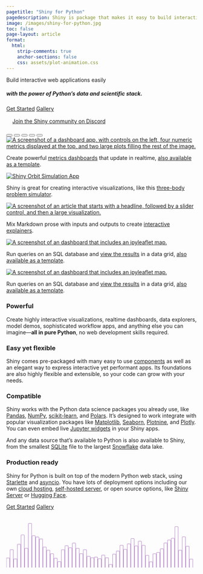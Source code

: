 ```yaml
---
pagetitle: "Shiny for Python"
pagedescription: Shiny is package that makes it easy to build interactive web apps straight from R & Python.
image: /images/shiny-for-python.jpg
toc: false
page-layout: article
format:
  html:
    strip-comments: true
    anchor-sections: false
    css: assets/plot-animation.css
---
```


::::{.column-screen .mx-auto .pt-0 .mt-0 .pt-lg-5  style="max-width: 1500px;"}
:::{.grid}
:::{.g-col-12 .g-col-lg-6 .hero-text .pt-5 .px-3 .px-md-5 .pe-lg-0}


<div class="gradient-text display-4 fw-bolder pb-4">Build interactive web applications easily</div>


##### with the power of Python's data and scientific stack.

::: {.pt-4 style="z-index:999;"}
[Get Started](docs/overview.qmd){.btn .btn-dark .btn-lg .m-2 .ms-0 .px-5 role="button"}
[Gallery](gallery/index.qmd){.btn .btn-dark .m-2 .px-5 .btn-lg role="button"}
:::

::: {.col-6 style="z-index:999;"}
<p class="hero badge rounded-pill bg-light mt-4" style=""><i class="bi bi-discord" style="padding-right:1rem;font-size:1rem;"></i><a target="_blank" class="text-dark" style="font-weight: 400;vertical-align:text-top;border-bottom: none;" href="https://discord.gg/yMGCamUMnS">Join the Shiny community on Discord <i class="ps-2 bi bi-chevron-right"></i></a></p>
:::

:::


:::{.g-col-12 .g-col-sm-10 .g-start-sm-2 .g-start-lg-0  .g-col-lg-6 .hero-carousel .mb-5}
```{=html}
<div id="carouselExampleCaptions" class="carousel carousel-dark carousel-fade slide" data-bs-ride="carousel">
  <div class="carousel-indicators">
    <button type="button" data-bs-target="#carouselExampleCaptions" data-bs-slide-to="0" class="active" aria-current="true" aria-label="Slide 1"></button>
    <button type="button" data-bs-target="#carouselExampleCaptions" data-bs-slide-to="1" aria-label="Slide 2"></button>
    <button type="button" data-bs-target="#carouselExampleCaptions" data-bs-slide-to="2" aria-label="Slide 3"></button>
    <button type="button" data-bs-target="#carouselExampleCaptions" data-bs-slide-to="3" aria-label="Slide 3"></button>
    <button type="button" data-bs-target="#carouselExampleCaptions" data-bs-slide-to="4" aria-label="Slide 3"></button>
  </div>
  <div class="carousel-inner">
    <div class="carousel-item bg-white shadow p-3 active">
      <a href="https://gallery.shinyapps.io/template-monitor-database/">
        <img src="/images/model-monitoring-dashboard.jpg" class="d-block" alt="A screenshot of a dashboard app, with controls on the left, four numeric metrics displayed at the top, and two large plots filling the rest of the image.">
      </a>
      <div class="carousel-caption">
        <p>Create powerful <a href="https://gallery.shinyapps.io/model-score/">metrics dashboards</a> that update in realtime, <a href="/templates/monitor-database/index.qmd">also available as a template</a>.</p>
      </div>
    </div>
    <div class="carousel-item bg-white shadow p-3">
      <a href="https://shinylive.io/py/app/#orbit-simulation"> <img src="/images/screen24.png" class="d-block" alt="Shiny Orbit Simulation App"></a>
      <div class="carousel-caption">
        <p>Shiny is great for creating interactive visualizations, like this <a href="https://shinylive.io/py/app/#orbit-simulation">three-body problem simulator</a>.</p>
      </div>
    </div>
    <div class="carousel-item bg-white shadow p-3">
      <a href="https://shinylive.io/py/app/#regularization">
        <img src="/images/screen22.png" class="d-block" alt="A screenshot of an article that starts with a headline, followed by a slider control, and then a large visualization.">
      </a>
      <div class="carousel-caption">
        <p>Mix Markdown prose with inputs and outputs to create <a href="https://shinylive.io/py/app/#regularization">interactive explainers</a>.</p>
      </div>
    </div>
    <div class="carousel-item bg-white shadow p-3">
      <a href="https://gallery.shinyapps.io/template-map-distance/">
        <img src="/images/map-light.jpg" class="d-block" alt="A screenshot of an dashboard that includes an ipyleaflet map.">
      </a>
      <div class="carousel-caption">
        <p>Run queries on an SQL database and <a href="https://gallery.shinyapps.io/template-map-distance/">view the results</a> in a data grid, <a href="/templates/map-distance/index.qmd">also available as a template</a>.</p>
      </div>
    </div>
    <div class="carousel-item bg-white shadow p-3">
      <a href="https://gallery.shinyapps.io/template-map-distance/">
        <img src="/images/map-dark.jpg" class="d-block" alt="A screenshot of an dashboard that includes an ipyleaflet map.">
      </a>
      <div class="carousel-caption">
        <p>Run queries on an SQL database and <a href="https://gallery.shinyapps.io/template-map-distance/">view the results</a> in a data grid, <a href="/templates/map-distance/index.qmd">also available as a template</a>.</p>
      </div>
    </div>
  </div>
  <!-- <button class="carousel-control-prev" type="button" data-bs-target="#carouselExampleCaptions" data-bs-slide="prev">
    <span class="carousel-control-prev-icon" aria-hidden="true"></span>
    <span class="visually-hidden">Previous</span>
  </button>
  <button class="carousel-control-next" type="button" data-bs-target="#carouselExampleCaptions" data-bs-slide="next">
    <span class="carousel-control-next-icon" aria-hidden="true"></span>
    <span class="visually-hidden">Next</span>
  </button> -->
</div>
<style type="text/css">
  #quarto-document-content {
    overflow: hidden;
  }
</style>
```
:::

:::
::::




::::{.column-body-outset .pt-5 .mt-1}
:::{.grid}
:::{.g-col-12 .g-col-md-5 .feature-section}


### Powerful

Create highly interactive visualizations, realtime dashboards, data explorers, model demos, sophisticated workflow apps, and anything else you can imagine---**all in pure Python**, no web development skills required.

:::

:::{.g-col-12 .g-col-md-5 .g-start-md-8 .feature-section}
### Easy yet flexible

Shiny comes pre-packaged with many easy to use [components](components/) as well as an elegant way to express interactive yet performant apps.
Its foundations are also highly flexible and extensible, so your code can grow with your needs.
:::

:::
::::

::::{.column-body-outset .pt-0 .pt-md-4 .mt-4 .mt-md-4}
:::{.grid}


:::{.g-col-12 .g-col-md-5 .feature-section}


### Compatible

Shiny works with the Python data science packages you already use, like [Pandas](https://shinylive.io/py/examples/#read-local-csv), [NumPy](https://shinylive.io/py/examples/#cpu-info), [scikit-learn](https://scikit-learn.org/), and [Polars](https://www.pola.rs/).
It's designed to work integrate with popular visualization packages like [Matplotlib](https://shinylive.io/py/examples/#app-with-plot), [Seaborn](https://seaborn.pydata.org/), [Plotnine](https://shinylive.io/py/examples/#basic-plot-interaction), and [Plotly](docs/jupyter-widgets.qmd). You can even embed live [Jupyter widgets](docs/jupyter-widgets.qmd) in your Shiny apps.

And any data source that's available to Python is also available to Shiny, from the smallest [SQLite](https://docs.python.org/3/library/sqlite3.html) file to the largest [Snowflake](https://docs.snowflake.com/developer-guide/python-connector/python-connector) data lake.


:::
:::{.g-col-12 .g-col-md-5 .g-start-md-8 .feature-section}
### Production ready

Shiny for Python is built on top of the modern Python web stack, using [Starlette](https://www.starlette.io/) and [asyncio](https://docs.python.org/3/library/asyncio.html).
You have lots of deployment options including our own [cloud hosting](docs/deploy-cloud.qmd), [self-hosted server](docs/deploy-on-prem.qmd), or open source options, like [Shiny Server](docs/deploy-open-source.html#deploy-to-shiny-server-open-source) or [Hugging Face](docs/deploy-open-source.html#hugging-face).

:::
:::
::::

::: {.text-center .pt-3 .pb-4 style="z-index:1;"}
[Get Started](docs/overview.qmd){.btn .btn-dark .btn-lg .m-2 .px-5 role="button"}
[Gallery](gallery/index.qmd){.btn .btn-dark .btn-lg .m-2 .px-5 role="button"}
:::




:::{.column-screen .hero-image  style="z-index:0;"}
```{=html}
<!--?xml version="1.0" encoding="utf-8"?-->
<!-- Generator: Adobe Illustrator 27.1.1, SVG Export Plug-In . SVG Version: 6.00 Build 0)  -->
<svg version="1.1" id="Layer_1" xmlns="http://www.w3.org/2000/svg" xmlns:xlink="http://www.w3.org/1999/xlink" x="0px" y="0px"
   viewBox="0 0 2743.66 752" style="enable-background:new 0 0 2743.66 754.89;" xml:space="preserve">
<style type="text/css">
  .st0{fill:none;stroke:#74149B;stroke-width:3;stroke-miterlimit:10;}
  .st1{fill:#FFFFFF;}
</style>
<path class="st0 svg-elem-1" d="M47.42,754.04H0.58V617.46c0-1.52,1.23-2.75,2.75-2.75h41.33c1.52,0,2.75,1.23,2.75,2.75V754.04z"></path>
<path class="st0 svg-elem-2" d="M100.23,754.04H53.4V498.56c0-2.07,1.68-3.75,3.75-3.75h39.33c2.07,0,3.75,1.68,3.75,3.75V754.04z"></path>
<path class="st0 svg-elem-3" d="M153.05,754.04h-46.83V630.61c0-1.44,1.17-2.61,2.61-2.61h41.6c1.44,0,2.61,1.17,2.61,2.61V754.04z"></path>
<path class="st0 svg-elem-4" d="M205.86,754.04h-46.83V421.36c0-2.36,1.91-4.27,4.27-4.27h38.28c2.36,0,4.27,1.91,4.27,4.27V754.04z"></path>
<path class="st0 svg-elem-5" d="M258.68,754.04h-46.83V287.59c0-2.79,2.26-5.06,5.06-5.06h36.72c2.79,0,5.06,2.26,5.06,5.06V754.04z"></path>
<path class="st0 svg-elem-6" d="M311.49,754.04h-46.83V478.38c0-2.15,1.74-3.89,3.89-3.89h39.04c2.15,0,3.89,1.74,3.89,3.89V754.04z"></path>
<path class="st0 svg-elem-7" d="M364.31,754.04h-46.83V122.33c0-3.25,2.63-5.88,5.88-5.88h35.07c3.25,0,5.88,2.63,5.88,5.88V754.04z"></path>
<path class="st0 svg-elem-8" d="M417.12,754.04h-46.83V298.79c0-2.76,2.24-5,5-5h36.84c2.76,0,5,2.24,5,5V754.04z"></path>
<path class="st0 svg-elem-9" d="M469.94,754.04h-46.83v-435.9c0-2.7,2.19-4.89,4.89-4.89h37.05c2.7,0,4.89,2.19,4.89,4.89V754.04z"></path>
<path class="st0 svg-elem-10" d="M522.75,754.04h-46.83V345.11c0-2.62,2.12-4.74,4.74-4.74h37.36c2.62,0,4.74,2.12,4.74,4.74V754.04z"></path>
<path class="st0 svg-elem-11" d="M575.57,754.04h-46.83V461.22c0-2.22,1.8-4.01,4.01-4.01h38.81c2.22,0,4.01,1.8,4.01,4.01V754.04z"></path>
<path class="st0 svg-elem-12" d="M628.38,754.04h-46.83v-247.9c0-2.04,1.65-3.69,3.69-3.69h39.44c2.04,0,3.69,1.65,3.69,3.69V754.04z"></path>
<path class="st0 svg-elem-13" d="M681.2,754.04h-46.83V556.92c0-1.82,1.48-3.3,3.3-3.3h40.24c1.82,0,3.3,1.48,3.3,3.3V754.04z"></path>
<path class="st0 svg-elem-14" d="M734.01,754.04h-46.83V621.8c0-1.49,1.21-2.71,2.71-2.71h41.42c1.49,0,2.71,1.21,2.71,2.71V754.04z"></path>
<path class="st0 svg-elem-15" d="M786.83,754.04H740v-84.3c0-1.2,0.97-2.17,2.17-2.17h42.5c1.2,0,2.17,0.97,2.17,2.17V754.04z"></path>
<path class="st0 svg-elem-16" d="M839.64,754.04h-46.83V499.34c0-2.07,1.68-3.74,3.74-3.74h39.34c2.07,0,3.74,1.68,3.74,3.74V754.04z"></path>
<path class="st0 svg-elem-17" d="M892.46,754.04h-46.83V441.81c0-2.29,1.85-4.14,4.14-4.14h38.55c2.29,0,4.14,1.85,4.14,4.14V754.04z"></path>
<path class="st0 svg-elem-18" d="M945.27,754.04h-46.83V471.29c0-2.18,1.77-3.94,3.94-3.94h38.94c2.18,0,3.94,1.77,3.94,3.94V754.04z"></path>
<path class="st0 svg-elem-19" d="M998.09,754.04h-46.83V404.15c0-2.42,1.96-4.38,4.38-4.38h38.06c2.42,0,4.38,1.96,4.38,4.38V754.04z"></path>
<path class="st0 svg-elem-20" d="M1050.9,754.04h-46.83V479.28c0-2.15,1.74-3.89,3.89-3.89h39.06c2.15,0,3.89,1.74,3.89,3.89V754.04z"></path>
<path class="st0 svg-elem-21" d="M1103.72,754.04h-46.83V556.36c0-1.82,1.48-3.3,3.3-3.3h40.23c1.82,0,3.3,1.48,3.3,3.3V754.04z"></path>
<path class="st0 svg-elem-22" d="M1156.53,754.04h-46.83V499.16c0-2.07,1.68-3.75,3.75-3.75h39.34c2.07,0,3.75,1.68,3.75,3.75V754.04z"></path>
<path class="st0 svg-elem-23" d="M1209.35,754.04h-46.83V594.33c0-1.64,1.33-2.97,2.97-2.97h40.89c1.64,0,2.97,1.33,2.97,2.97V754.04z"></path>
<path class="st0 svg-elem-24" d="M1262.16,754.04h-46.83V613.59c0-1.54,1.25-2.79,2.79-2.79h41.26c1.54,0,2.79,1.25,2.79,2.79V754.04z"></path>
<path class="st0 svg-elem-25" d="M1314.98,754.04h-46.83V604.75c0-1.59,1.29-2.87,2.87-2.87h41.09c1.59,0,2.87,1.29,2.87,2.87V754.04z"></path>
<path class="st0 svg-elem-26" d="M1367.79,754.04h-46.83v-125.9c0-1.46,1.18-2.64,2.64-2.64h41.55c1.46,0,2.64,1.18,2.64,2.64V754.04z"></path>
<path class="st0 svg-elem-27" d="M1420.61,754.04h-46.83V576.28c0-1.73,1.4-3.13,3.13-3.13h40.57c1.73,0,3.13,1.4,3.13,3.13V754.04z"></path>
<path class="st0 svg-elem-28" d="M1473.42,754.04h-46.83V613.75c0-1.54,1.25-2.79,2.79-2.79h41.26c1.54,0,2.79,1.25,2.79,2.79V754.04z"></path>
<path class="st0 svg-elem-29" d="M1526.24,754.04h-46.83v-44.47c0-0.87,0.71-1.58,1.58-1.58h43.67c0.87,0,1.58,0.71,1.58,1.58V754.04z"></path>
<path class="st0 svg-elem-30" d="M1579.05,754.04h-46.83V562.28c0-1.8,1.46-3.25,3.25-3.25h40.33c1.8,0,3.25,1.46,3.25,3.25V754.04z"></path>
<path class="st0 svg-elem-31" d="M1631.87,754.04h-46.83V517.91c0-1.99,1.61-3.61,3.61-3.61h39.62c1.99,0,3.61,1.61,3.61,3.61V754.04z"></path>
<path class="st0 svg-elem-32" d="M1684.68,754.04h-46.83V435.48c0-2.31,1.87-4.18,4.18-4.18h38.46c2.31,0,4.18,1.87,4.18,4.18V754.04z"></path>
<path class="st0 svg-elem-33" d="M1737.5,754.04h-46.83V493.88c0-2.09,1.69-3.78,3.78-3.78h39.26c2.09,0,3.78,1.69,3.78,3.78V754.04z"></path>
<path class="st0 svg-elem-34" d="M1790.31,754.04h-46.83V415.17c0-2.38,1.93-4.31,4.31-4.31h38.2c2.38,0,4.31,1.93,4.31,4.31V754.04z"></path>
<path class="st0 svg-elem-35" d="M1843.13,754.04h-46.83V339.3c0-2.63,2.14-4.77,4.77-4.77h37.29c2.63,0,4.77,2.14,4.77,4.77V754.04z"></path>
<path class="st0 svg-elem-36" d="M1895.94,754.04h-46.83V445.07c0-2.28,1.84-4.12,4.12-4.12h38.59c2.28,0,4.12,1.84,4.12,4.12V754.04z"></path>
<path class="st0 svg-elem-37" d="M1948.76,754.04h-46.83V378.11c0-2.51,2.03-4.54,4.54-4.54h37.75c2.51,0,4.54,2.03,4.54,4.54V754.04z"></path>
<path class="st0 svg-elem-38" d="M2001.57,754.04h-46.83V436.47c0-2.31,1.87-4.18,4.18-4.18h38.48c2.31,0,4.18,1.87,4.18,4.18V754.04z"></path>
<path class="st0 svg-elem-39" d="M2054.39,754.04h-46.83V580.16c0-1.71,1.39-3.1,3.1-3.1h40.63c1.71,0,3.1,1.39,3.1,3.1V754.04z"></path>
<path class="st0 svg-elem-40" d="M2107.21,754.04h-46.83v-82.27c0-1.18,0.96-2.14,2.14-2.14h42.55c1.18,0,2.14,0.96,2.14,2.14V754.04z"></path>
<path class="st0 svg-elem-41" d="M2160.02,754.04h-46.83V557.41c0-1.82,1.47-3.29,3.29-3.29h40.25c1.82,0,3.29,1.47,3.29,3.29V754.04z"></path>
<path class="st0 svg-elem-42" d="M2212.84,754.04H2166V538.35c0-1.9,1.54-3.45,3.45-3.45h39.94c1.9,0,3.45,1.54,3.45,3.45V754.04z"></path>
<path class="st0 svg-elem-43" d="M2265.65,754.04h-46.83V485.66c0-2.12,1.72-3.84,3.84-3.84h39.15c2.12,0,3.84,1.72,3.84,3.84V754.04z"></path>
<path class="st0 svg-elem-44" d="M2318.47,754.04h-46.83V403.21c0-2.42,1.97-4.39,4.39-4.39h38.05c2.42,0,4.39,1.97,4.39,4.39V754.04z"></path>
<path class="st0 svg-elem-45" d="M2371.28,754.04h-46.83V360.66c0-2.57,2.08-4.65,4.65-4.65h37.54c2.57,0,4.65,2.08,4.65,4.65V754.04z"></path>
<path class="st0 svg-elem-46" d="M2424.1,754.04h-46.83V335.7c0-2.65,2.14-4.79,4.79-4.79h37.25c2.65,0,4.79,2.14,4.79,4.79V754.04z"></path>
<path class="st0 svg-elem-47" d="M2476.91,754.04h-46.83V168.35c0-3.13,2.54-5.66,5.66-5.66h35.5c3.13,0,5.66,2.54,5.66,5.66V754.04z"></path>
<path class="st0 svg-elem-48" d="M2529.73,754.04h-46.83V506.19c0-2.04,1.65-3.69,3.69-3.69h39.44c2.04,0,3.69,1.65,3.69,3.69V754.04z"></path>
<path class="st0 svg-elem-49" d="M2582.54,754.04h-46.83V314.68c0-2.71,2.2-4.91,4.91-4.91h37.01c2.71,0,4.91,2.2,4.91,4.91V754.04z"></path>
<path class="st0 svg-elem-50" d="M2635.36,754.04h-46.83V449.92c0-2.26,1.83-4.09,4.09-4.09h38.65c2.26,0,4.09,1.83,4.09,4.09V754.04z"></path>
<path class="st0 svg-elem-51" d="M2688.17,754.04h-46.83V632.96c0-1.43,1.16-2.59,2.59-2.59h41.65c1.43,0,2.59,1.16,2.59,2.59V754.04z"></path>
<path class="st0 svg-elem-52" <rect="" x="-0.61" y="751.81" width="2744.15" height="4.45"></path>
</svg>
<style>
@supports selector(:has(a, b)) {
  .st0:has(+ .st0:hover) {
    fill: #74149Bdd;
    transition: fill ease-out 1s;
  }
  .st0:hover + .st0 {
    fill: #74149Bdd;
    transition: fill ease-out 1s;
  }
}
.st0:hover {
  fill: #74149B;
  transition: fill ease-out 200ms;
}
.st0 {
  fill: transparent;
  transition: fill cubic-bezier(0.65, 0.03, 0.48, 0.99) 3s;
}
.page-rows-contents {
    grid-template-rows: [content-top] minmax(max-content, 1fr) [content-bottom] minmax(0px, max-content) [page-bottom];
}
main {
  margin-bottom: 0.5rem;
}
</style>
```
:::
